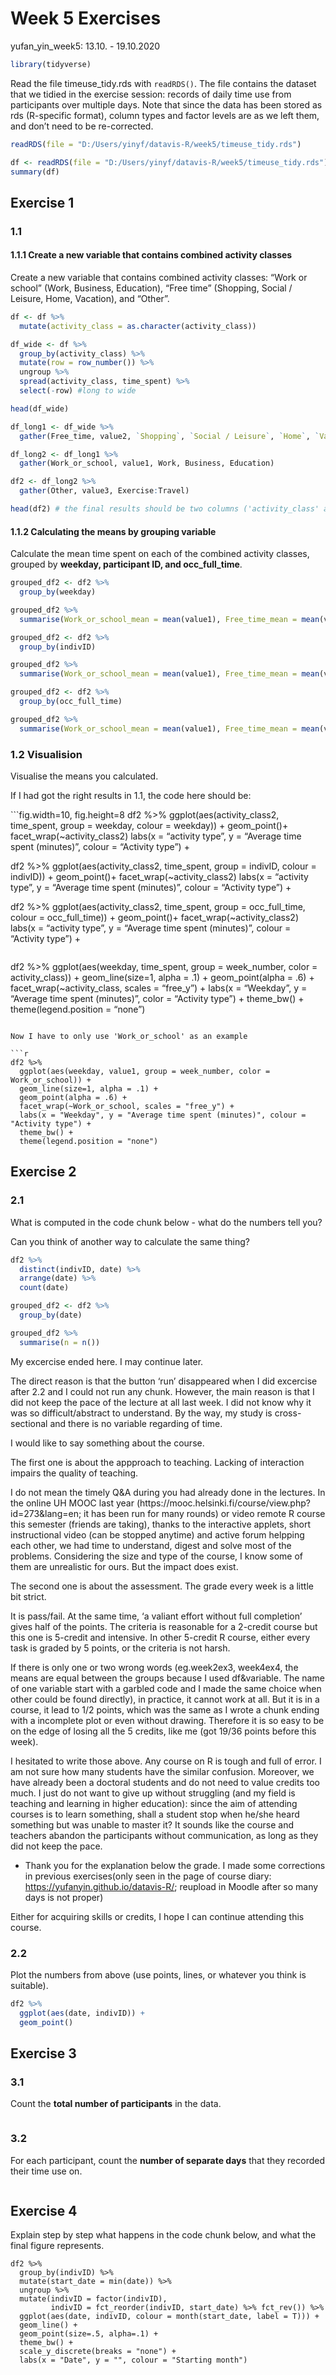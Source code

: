 # Week 5 Exercises

yufan_yin_week5: 13.10. - 19.10.2020

```{r include=F}
library(tidyverse)
```

Read the file timeuse_tidy.rds with `readRDS()`. The file contains the dataset that we tidied in the exercise session: records of daily time use from participants over multiple days. Note that since the data has been stored as rds (R-specific format), column types and factor levels are as we left them, and don't need to be re-corrected.

```{r}
readRDS(file = "D:/Users/yinyf/datavis-R/week5/timeuse_tidy.rds")

```

```{r}
df <- readRDS(file = "D:/Users/yinyf/datavis-R/week5/timeuse_tidy.rds")
summary(df)

```


## Exercise 1

### 1.1

#### 1.1.1 Create a new variable that contains combined activity classes

Create a new variable that contains combined activity classes: "Work or school" (Work, Business, Education), "Free time" (Shopping, Social / Leisure, Home, Vacation), and "Other".  

```{r}
df <- df %>%
  mutate(activity_class = as.character(activity_class))

```

```{r}
df_wide <- df %>%
  group_by(activity_class) %>%
  mutate(row = row_number()) %>%
  ungroup %>%
  spread(activity_class, time_spent) %>%
  select(-row) #long to wide

head(df_wide)
```

```{r}
df_long1 <- df_wide %>%
  gather(Free_time, value2, `Shopping`, `Social / Leisure`, `Home`, `Vacation`) #wide to long, I did not know the more concise way and had to do for 3 times

df_long2 <- df_long1 %>%
  gather(Work_or_school, value1, Work, Business, Education)

df2 <- df_long2 %>%
  gather(Other, value3, Exercise:Travel)

head(df2) # the final results should be two columns ('activity_class' and 'time_spent'). Maybe rename column or values and then convert wide to long for one or two times. However, I could not figure out.

```

#### 1.1.2 Calculating the means by grouping variable

Calculate the mean time spent on each of the combined activity classes, grouped by **weekday, participant ID, and occ_full_time**.  

```{r}
grouped_df2 <- df2 %>%
  group_by(weekday)

grouped_df2 %>%
  summarise(Work_or_school_mean = mean(value1), Free_time_mean = mean(value2), Other_mean = mean(value3))

```

```{r}
grouped_df2 <- df2 %>%
  group_by(indivID)

grouped_df2 %>%
  summarise(Work_or_school_mean = mean(value1), Free_time_mean = mean(value2), Other_mean = mean(value3))

```

```{r}
grouped_df2 <- df2 %>%
  group_by(occ_full_time)

grouped_df2 %>%
  summarise(Work_or_school_mean = mean(value1), Free_time_mean = mean(value2), Other_mean = mean(value3))

```


### 1.2 Visualision

Visualise the means you calculated.

If I had got the right results in 1.1, the code here should be: 

```fig.width=10, fig.height=8
df2 %>%
  ggplot(aes(activity_class2, time_spent, group = weekday, colour = weekday)) +
  geom_point()+
  facet_wrap(~activity_class2)
  labs(x = "activity type", y = "Average time spent (minutes)", colour = "Activity type") + 


df2 %>%
  ggplot(aes(activity_class2, time_spent, group = indivID, colour = indivID)) +
  geom_point()+
  facet_wrap(~activity_class2)
  labs(x = "activity type", y = "Average time spent (minutes)", colour = "Activity type") + 

df2 %>%
  ggplot(aes(activity_class2, time_spent, group = occ_full_time, colour = occ_full_time)) +
  geom_point()+
  facet_wrap(~activity_class2)
  labs(x = "activity type", y = "Average time spent (minutes)", colour = "Activity type") + 

```

```
df2 %>%
  ggplot(aes(weekday, time_spent, group = week_number, color = activity_class)) + 
  geom_line(size=1, alpha = .1) +
  geom_point(alpha = .6) +
  facet_wrap(~activity_class, scales = "free_y") +
  labs(x = "Weekday", y = "Average time spent (minutes)", color = "Activity type") + 
  theme_bw() +
  theme(legend.position = "none")

```

Now I have to only use 'Work_or_school' as an example

```{r}
df2 %>%
  ggplot(aes(weekday, value1, group = week_number, color = Work_or_school)) + 
  geom_line(size=1, alpha = .1) +
  geom_point(alpha = .6) +
  facet_wrap(~Work_or_school, scales = "free_y") +
  labs(x = "Weekday", y = "Average time spent (minutes)", colour = "Activity type") + 
  theme_bw() +
  theme(legend.position = "none")

```


## Exercise 2

### 2.1

What is computed in the code chunk below - what do the numbers tell you?  

Can you think of another way to calculate the same thing?  

```{r}
df2 %>%
  distinct(indivID, date) %>%
  arrange(date) %>%
  count(date)

```

```{r}
grouped_df2 <- df2 %>%
  group_by(date)

grouped_df2 %>%
  summarise(n = n())

```

My excercise ended here. I may continue later.

The direct reason is that the button 'run' disappeared when I did excercise after 2.2 and I could not run any chunk. However, the main reason is that I did not keep the pace of the lecture at all last week. I did not know why it was so difficult/abstract to understand. By the way, my study is cross-sectional and there is no variable regarding of time.

I would like to say something about the course. 

The first one is about the appproach to teaching. Lacking of interaction impairs the quality of teaching.

I do not mean the timely Q&A during you had already done in the lectures. In the online UH MOOC last year (https://mooc.helsinki.fi/course/view.php?id=273&lang=en; it has been run for many rounds) or video remote R course this semester (friends are taking), thanks to the interactive applets, short instructional video (can be stopped anytime) and active forum helpping each other, we had time to understand, digest and solve most of the problems. Considering the size and type of the course, I know some of them are unrealistic for ours. But the impact does exist.

The second one is about the assessment. The grade every week is a little bit strict. 

It is pass/fail. At the same time, 'a valiant effort without full completion' gives half of the points. The criteria is reasonable for a 2-credit course but this one is 5-credit and intensive. In other 5-credit R course, either every task is graded by 5 points, or the criteria is not harsh.

If there is only one or two wrong words (eg.week2ex3, week4ex4, the means are equal between the groups because I used df&variable. The name of one variable start with a garbled code and I made the same choice when other could be found directly), in practice, it cannot work at all. But it is in a course, it lead to 1/2 points, which was the same as I wrote a chunk ending with a incomplete plot or even without drawing. Therefore it is so easy to be on the edge of losing all the 5 credits, like me (got 19/36 points before this week). 

I hesitated to write those above. Any course on R is tough and full of error. I am not sure how many students have the similar confusion. Moreover, we have already been a doctoral students and do not need to value credits too much. I just do not want to give up without struggling (and my field is teaching and learning in higher education): since the aim of attending courses is to learn something, shall a student stop when he/she heard something but was unable to master it? It sounds like the course and teachers abandon the participants without communication, as long as they did not keep the pace.

-
Thank you for the explanation below the grade. I made some corrections in previous exercises(only seen in the page of course diary: <https://yufanyin.github.io/datavis-R/>; reupload in Moodle after so many days is not proper)

Either for acquiring skills or credits, I hope I can continue attending this course.




### 2.2

Plot the numbers from above (use points, lines, or whatever you think is suitable).  

```{r}
df2 %>%
  ggplot(aes(date, indivID)) +
  geom_point()

```


## Exercise 3

### 3.1

Count the **total number of participants** in the data.  

```{r}
  
```

### 3.2

For each participant, count the **number of separate days** that they recorded their time use on.  

```{r}
  
```


## Exercise 4

Explain step by step what happens in the code chunk below, and what the final figure represents.

```
df2 %>%
  group_by(indivID) %>%
  mutate(start_date = min(date)) %>%
  ungroup %>%
  mutate(indivID = factor(indivID),
         indivID = fct_reorder(indivID, start_date) %>% fct_rev()) %>%
  ggplot(aes(date, indivID, colour = month(start_date, label = T))) + 
  geom_line() + 
  geom_point(size=.5, alpha=.1) +
  theme_bw() + 
  scale_y_discrete(breaks = "none") +
  labs(x = "Date", y = "", colour = "Starting month")

```





